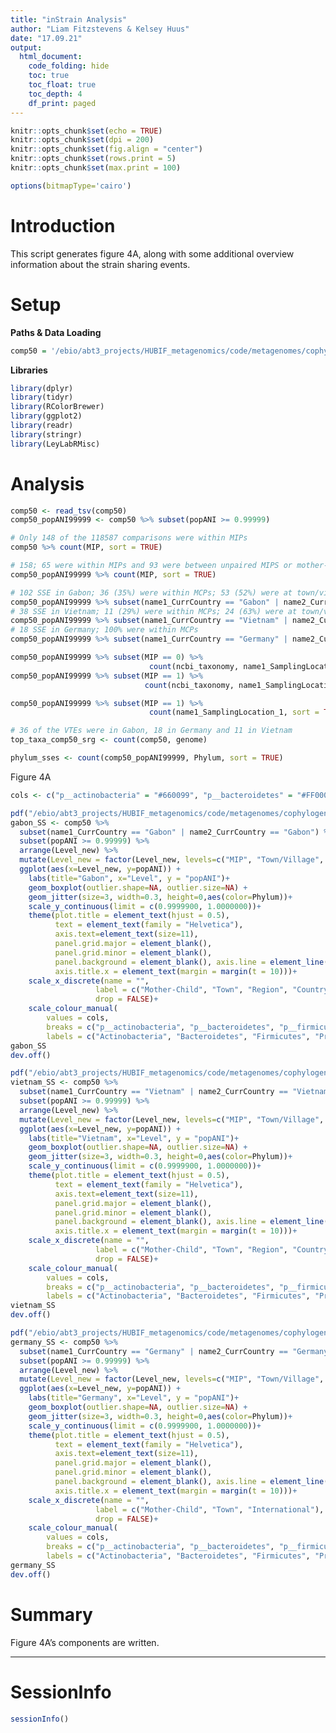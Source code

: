 ```yaml
---
title: "inStrain Analysis"
author: "Liam Fitzstevens & Kelsey Huus"
date: "17.09.21"
output:
  html_document:
    code_folding: hide
    toc: true
    toc_float: true
    toc_depth: 4
    df_print: paged
---
```


```r
knitr::opts_chunk$set(echo = TRUE)
knitr::opts_chunk$set(dpi = 200)
knitr::opts_chunk$set(fig.align = "center")
knitr::opts_chunk$set(rows.print = 5)
knitr::opts_chunk$set(max.print = 100)

options(bitmapType='cairo')
```

# Introduction

This script generates figure 4A, along with some additional overview information about the strain sharing events.

# Setup

**Paths & Data Loading**

```r
comp50 = '/ebio/abt3_projects/HUBIF_metagenomics/code/metagenomes/cophylogeny/instrain/final_for_paper/codiversification/strain_sharing/files/comp50_wmetadata_wNCBI.tsv'
```

**Libraries**

```r
library(dplyr)
library(tidyr)
library(RColorBrewer)
library(ggplot2)
library(readr)
library(stringr)
library(LeyLabRMisc)
```

# Analysis

```r
comp50 <- read_tsv(comp50)
comp50_popANI99999 <- comp50 %>% subset(popANI >= 0.99999)
```

```r
# Only 148 of the 118587 comparisons were within MIPs
comp50 %>% count(MIP, sort = TRUE)

# 158; 65 were within MIPs and 93 were between unpaired MIPS or mother-mother/child-child
comp50_popANI99999 %>% count(MIP, sort = TRUE)

# 102 SSE in Gabon; 36 (35%) were within MCPs; 53 (52%) were at town/village; 13 (13%) were at region lvl
comp50_popANI99999 %>% subset(name1_CurrCountry == "Gabon" | name2_CurrCountry == "Gabon") %>% count(Level, sort = TRUE)
# 38 SSE in Vietnam; 11 (29%) were within MCPs; 24 (63%) were at town/village; 1 (3%) was at region lvl 
comp50_popANI99999 %>% subset(name1_CurrCountry == "Vietnam" | name2_CurrCountry == "Vietnam") %>% count(Level, sort = TRUE)
# 18 SSE in Germany; 100% were within MCPs
comp50_popANI99999 %>% subset(name1_CurrCountry == "Germany" | name2_CurrCountry == "Germany") %>% count(Level, sort = TRUE)

comp50_popANI99999 %>% subset(MIP == 0) %>%
                               count(ncbi_taxonomy, name1_SamplingLocation_1, sort = TRUE)
comp50_popANI99999 %>% subset(MIP == 1) %>%
                              count(ncbi_taxonomy, name1_SamplingLocation_1, sort = TRUE)

comp50_popANI99999 %>% subset(MIP == 1) %>%
                               count(name1_SamplingLocation_1, sort = TRUE)

# 36 of the VTEs were in Gabon, 18 in Germany and 11 in Vietnam
top_taxa_comp50_srg <- count(comp50, genome)

phylum_sses <- count(comp50_popANI99999, Phylum, sort = TRUE)
```
Figure 4A
```r
cols <- c("p__actinobacteria" = "#660099", "p__bacteroidetes" = "#FF0000", "p__firmicutes" = "#339933", "p__proteobacteria" = "#0000FF", "p__spirochaetes" = "#FF9900", "p__tenericutes" = "#744700", "unclassified" = "#0099FF")

pdf("/ebio/abt3_projects/HUBIF_metagenomics/code/metagenomes/cophylogeny/instrain/final_for_paper/codiversification/strain_sharing/files/strainsharing_Gabon.pdf", width=6.75, height=5.75)
gabon_SS <- comp50 %>%
  subset(name1_CurrCountry == "Gabon" | name2_CurrCountry == "Gabon") %>%
  subset(popANI >= 0.99999) %>%
  arrange(Level_new) %>%
  mutate(Level_new = factor(Level_new, levels=c("MIP", "Town/Village", "Region", "Country", "International"))) %>%
  ggplot(aes(x=Level_new, y=popANI)) +
    labs(title="Gabon", x="Level", y = "popANI")+
    geom_boxplot(outlier.shape=NA, outlier.size=NA) +
    geom_jitter(size=3, width=0.3, height=0,aes(color=Phylum))+
    scale_y_continuous(limit = c(0.9999900, 1.0000000))+
    theme(plot.title = element_text(hjust = 0.5),
          text = element_text(family = "Helvetica"),
          axis.text=element_text(size=11),
          panel.grid.major = element_blank(),
          panel.grid.minor = element_blank(),
          panel.background = element_blank(), axis.line = element_line(colour = "black"),
          axis.title.x = element_text(margin = margin(t = 10)))+
    scale_x_discrete(name = "",
                   label = c("Mother-Child", "Town", "Region", "Country", "International"),
                   drop = FALSE)+
    scale_colour_manual(
        values = cols,
        breaks = c("p__actinobacteria", "p__bacteroidetes", "p__firmicutes", "p__proteobacteria", "p__spirochaetes","p__tenericutes", "unclassified"),
        labels = c("Actinobacteria", "Bacteroidetes", "Firmicutes", "Proteobacteria", "Spirochaetes","Tenericutes", "Unclassified"))
gabon_SS
dev.off()

pdf("/ebio/abt3_projects/HUBIF_metagenomics/code/metagenomes/cophylogeny/instrain/final_for_paper/codiversification/strain_sharing/files/strainsharing_Vietnam.pdf", width=6.75, height=5.75)
vietnam_SS <- comp50 %>%
  subset(name1_CurrCountry == "Vietnam" | name2_CurrCountry == "Vietnam") %>%
  subset(popANI >= 0.99999) %>%
  arrange(Level_new) %>%
  mutate(Level_new = factor(Level_new, levels=c("MIP", "Town/Village", "Region", "Country", "International"))) %>%
  ggplot(aes(x=Level_new, y=popANI)) +
    labs(title="Vietnam", x="Level", y = "popANI")+
    geom_boxplot(outlier.shape=NA, outlier.size=NA) +
    geom_jitter(size=3, width=0.3, height=0,aes(color=Phylum))+
    scale_y_continuous(limit = c(0.9999900, 1.0000000))+
    theme(plot.title = element_text(hjust = 0.5),
          text = element_text(family = "Helvetica"),
          axis.text=element_text(size=11),
          panel.grid.major = element_blank(),
          panel.grid.minor = element_blank(),
          panel.background = element_blank(), axis.line = element_line(colour = "black"),
          axis.title.x = element_text(margin = margin(t = 10)))+
    scale_x_discrete(name = "",
                   label = c("Mother-Child", "Town", "Region", "Country", "International"),
                   drop = FALSE)+
    scale_colour_manual(
        values = cols,
        breaks = c("p__actinobacteria", "p__bacteroidetes", "p__firmicutes", "p__proteobacteria", "p__spirochaetes","p__tenericutes", "unclassified"),
        labels = c("Actinobacteria", "Bacteroidetes", "Firmicutes", "Proteobacteria", "Spirochaetes","Tenericutes", "Unclassified"))
vietnam_SS
dev.off()

pdf("/ebio/abt3_projects/HUBIF_metagenomics/code/metagenomes/cophylogeny/instrain/final_for_paper/codiversification/strain_sharing/files/strainsharing_Germany.pdf", width=5.27, height=5.75)
germany_SS <- comp50 %>%
  subset(name1_CurrCountry == "Germany" | name2_CurrCountry == "Germany") %>%
  subset(popANI >= 0.99999) %>%
  arrange(Level_new) %>%
  mutate(Level_new = factor(Level_new, levels=c("MIP", "Town/Village", "International"))) %>%
  ggplot(aes(x=Level_new, y=popANI)) +
    labs(title="Germany", x="Level", y = "popANI")+
    geom_boxplot(outlier.shape=NA, outlier.size=NA) +
    geom_jitter(size=3, width=0.3, height=0,aes(color=Phylum))+
    scale_y_continuous(limit = c(0.9999900, 1.0000000))+
    theme(plot.title = element_text(hjust = 0.5),
          text = element_text(family = "Helvetica"),
          axis.text=element_text(size=11),
          panel.grid.major = element_blank(),
          panel.grid.minor = element_blank(),
          panel.background = element_blank(), axis.line = element_line(colour = "black"),
          axis.title.x = element_text(margin = margin(t = 10)))+
    scale_x_discrete(name = "",
                   label = c("Mother-Child", "Town", "International"),
                   drop = FALSE)+
    scale_colour_manual(
        values = cols,
        breaks = c("p__actinobacteria", "p__bacteroidetes", "p__firmicutes", "p__proteobacteria", "p__spirochaetes","p__tenericutes", "unclassified"),
        labels = c("Actinobacteria", "Bacteroidetes", "Firmicutes", "Proteobacteria", "Spirochaetes","Tenericutes", "Unclassified"))
germany_SS
dev.off()
```
# Summary

Figure 4A's components are written.

***

# SessionInfo

```r
sessionInfo()
```

